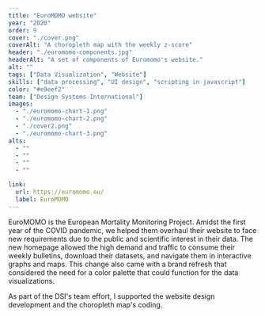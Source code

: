 ```yaml
---
title: "EuroMOMO website"
year: "2020"
order: 9
cover: "./cover.png"
coverAlt: "A choropleth map with the weekly z-score"
header: "./euromomo-components.jpg"
headerAlt: "A set of components of Euromomo's website."
alt: ""
tags: ["Data Visualization", "Website"]
skills: ["data processing", "UI design", "scripting in javascript"]
color: "#e9eef2"
team: ["Design Systems International"]
images:
  - "./euromomo-chart-1.png"
  - "./euromomo-chart-2.png"
  - "./cover2.png"
  - "./euromomo-chart-3.png"
alts:
  - ""
  - ""
  - ""
  - ""

link:
  url: https://euromomo.eu/
  label: EuroMOMO
---
```


EuroMOMO is the European Mortality Monitoring Project. Amidst the first year of the COVID pandemic, we helped them overhaul their website to face new requirements due to the public and scientific interest in their data. The new homepage allowed the high demand and traffic to consume their weekly bulletins, download their datasets, and navigate them in interactive graphs and maps. This change also came with a brand refresh that considered the need for a color palette that could function for the data visualizations.

As part of the DSI's team effort, I supported the website design development and the choropleth map's coding.
